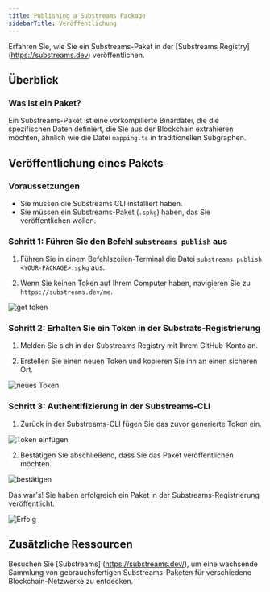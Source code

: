 ```yaml
---
title: Publishing a Substreams Package
sidebarTitle: Veröffentlichung
---
```


Erfahren Sie, wie Sie ein Substreams-Paket in der [Substreams Registry] (https://substreams.dev) veröffentlichen.

## Überblick

### Was ist ein Paket?

Ein Substreams-Paket ist eine vorkompilierte Binärdatei, die die spezifischen Daten definiert, die Sie aus der Blockchain extrahieren möchten, ähnlich wie die Datei `mapping.ts` in traditionellen Subgraphen.

## Veröffentlichung eines Pakets

### Voraussetzungen

- Sie müssen die Substreams CLI installiert haben.
- Sie müssen ein Substreams-Paket (`.spkg`) haben, das Sie veröffentlichen wollen.

### Schritt 1: Führen Sie den Befehl `substreams publish` aus

1. Führen Sie in einem Befehlszeilen-Terminal die Datei `substreams publish <YOUR-PACKAGE>.spkg` aus.

2. Wenn Sie keinen Token auf Ihrem Computer haben, navigieren Sie zu `https://substreams.dev/me`.

![get token](/img/1_get-token.png)

### Schritt 2: Erhalten Sie ein Token in der Substrats-Registrierung

1. Melden Sie sich in der Substreams Registry mit Ihrem GitHub-Konto an.

2. Erstellen Sie einen neuen Token und kopieren Sie ihn an einen sicheren Ort.

![neues Token](/img/2_new_token.png)

### Schritt 3: Authentifizierung in der Substreams-CLI

1. Zurück in der Substreams-CLI fügen Sie das zuvor generierte Token ein.

![Token einfügen](/img/3_paste_token.png)

2. Bestätigen Sie abschließend, dass Sie das Paket veröffentlichen möchten.

![bestätigen](/img/4_bestätigen.png)

Das war's! Sie haben erfolgreich ein Paket in der Substreams-Registrierung veröffentlicht.

![Erfolg](/img/5_success.png)

## Zusätzliche Ressourcen

Besuchen Sie [Substreams] (https://substreams.dev/), um eine wachsende Sammlung von gebrauchsfertigen Substreams-Paketen für verschiedene Blockchain-Netzwerke zu entdecken.
